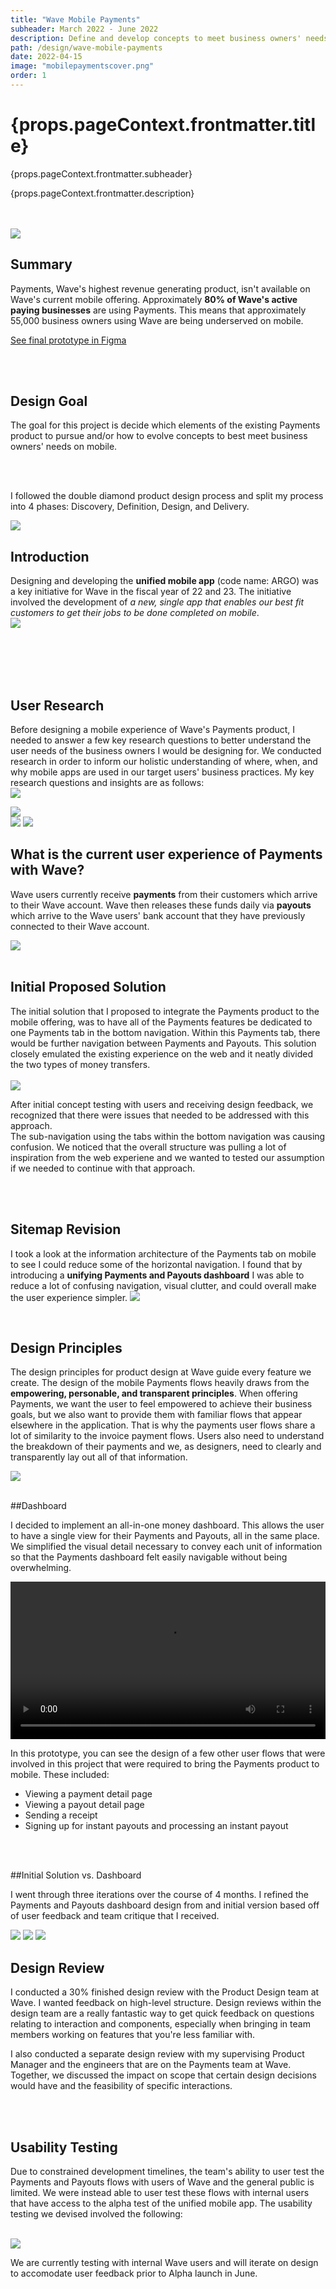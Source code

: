 ```yaml
---
title: "Wave Mobile Payments"
subheader: March 2022 - June 2022
description: Define and develop concepts to meet business owners' needs for Payments on Wave's unified mobile app.
path: /design/wave-mobile-payments
date: 2022-04-15
image: "mobilepaymentscover.png"
order: 1
---
```



<h1>{props.pageContext.frontmatter.title}</h1>
<Subheader>{props.pageContext.frontmatter.subheader}</Subheader>
<p>{props.pageContext.frontmatter.description}</p>

<br />
<br />

<Section >

<Image src="mobilepaymentscover.png" />

</Section>

<Section title="Overview">

## Summary
Payments, Wave's highest revenue generating product, isn't available on Wave's current mobile offering. Approximately **80% of Wave's active paying businesses** are using Payments. This means that approximately 55,000 business owners using Wave are being underserved on mobile.

[See final prototype in Figma](https://www.figma.com/proto/fGYJ6NVfGNQOvwJEt88rHY/Argo-Payments3?page-id=10849%3A132333&node-id=10850%3A133121&viewport=4392%2C573%2C0.23&scaling=scale-down&starting-point-node-id=10850%3A132748)<br />


<br />
<br />

## Design Goal
The goal for this project is decide which elements of the existing Payments product to pursue and/or how to evolve concepts to best meet business owners' needs on mobile. 


</Section>
<br />
<br />

<Section title="Process">


I followed the double diamond product design process and split my process into 4 phases: Discovery, Definition, Design, and Delivery. 

<Image src="mobilepaymentsprocess.png" />


## Introduction
Designing and developing the **unified mobile app** (code name: ARGO) was a key initiative for Wave in the fiscal year of 22 and 23. The initiative involved the development of *a new, single app that enables our best fit customers to get their jobs to be done completed on mobile*.
<br />
<Image src="payments-quote.png" />

<br />



</Section>

<br />
<br />
<br />

<Section title="Discovery">



## User Research
Before designing a mobile experience of Wave's Payments product, I needed to answer a few key research questions to better understand the user needs of the business owners I would be designing for. We conducted research in order to inform our holistic understanding of where, when, and why mobile apps are used in our target users' business practices. My key research questions and insights are as follows:
<br />
<Image src="researchquestion1.png" />

<Image src="insights1.png" />

<br />

<Image src="researchquestion2.png" />

<Image src="insights2.png" />

<br />

## What is the current user experience of Payments with Wave?
Wave users currently receive **payments** from their customers which arrive to their Wave account. Wave then releases these funds daily via **payouts** which arrive to the Wave users' bank account that they have previously connected to their Wave account.

<Image src="paymentdiagram.png" />

<br />
<br />



</Section>


<Section title="Define">

## Initial Proposed Solution
The initial solution that I proposed to integrate the Payments product to the mobile offering, was to have all of the Payments features be dedicated to one Payments tab in the bottom navigation. Within this Payments tab, there would be further navigation between Payments and Payouts. This solution closely emulated the existing experience on the web and it neatly divided the two types of money transfers. 
<br />
<br />
<Image src="initialsolution.png" />

After initial concept testing with users and receiving design feedback, we recognized that there were issues that needed to be addressed with this approach. 
<br />
The sub-navigation using the tabs within the bottom navigation was causing confusion. We noticed that the overall structure was pulling a lot of inspiration from the web experiene and we wanted to tested our assumption if we needed to continue with that approach.

<br />
<br />

## Sitemap Revision
I took a look at the information architecture of the Payments tab on mobile to see I could reduce some of the horizontal navigation. I found that by introducing a **unifying Payments and Payouts dashboard** I was able to reduce a lot of confusing navigation, visual clutter, and could overall make the user experience simpler. 
<Image src="sitemaprevision.png" />

<br />

## Design Principles

The design principles for product design at Wave guide every feature we create. The design of the mobile Payments flows heavily draws from the **empowering, personable, 
and transparent principles**. When offering Payments, we want the user to feel empowered to achieve their business goals, but we also want to provide them with familiar flows that appear elsewhere in the application. That is why the payments user flows share a lot of similarity to the invoice payment flows. Users also need to understand the breakdown of their payments and we, as designers, need to clearly and transparently lay out all of that information. 


<Image src="designprinciples.png" />

<br />
<br />

</Section>

<Section title="Design">

##Dashboard

I decided to implement an all-in-one money dashboard. This allows the user to have a single view for their Payments and Payouts, all in the same place. We simplified the visual detail necessary to convey each unit of information so that the Payments dashboard felt easily navigable without being overwhelming. 

<video controls="false" style="width: 100%;" autoplay loop >
    <source src={argopaymentsnew} type="video/mp4" />
</video>

<br />

In this prototype, you can see the design of a few other user flows that were involved in this project that were required to bring the Payments product to mobile. These included:
* Viewing a payment detail page
* Viewing a payout detail page
* Sending a receipt
* Signing up for instant payouts and processing an instant payout

<br />
<br />

##Initial Solution vs. Dashboard

I went through three iterations over the course of 4 months. I refined the Payments and Payouts dashboard design from and initial version based off of user feedback and team critique that I received.

<Image src="v1payments.png" />
<Image src="v2payments.png" />
<Image src="v3payments.png" />
<br />


</Section>

<Section title="Testing">

## Design Review

I conducted a 30% finished design review with the Product Design team at Wave. I wanted feedback on high-level structure. Design reviews within the design team are a really fantastic way to get quick feedback on questions relating to interaction and components, especially when bringing in team members working on features that you're less familiar with. 

I also conducted a separate design review with my supervising Product Manager and the engineers that are on the Payments team at Wave. Together, we discussed the impact on scope that certain design decisions would have and the feasibility of specific interactions. 

<br />
<br />

## Usability Testing

Due to constrained development timelines, the team's ability to user test the Payments and Payouts flows with users of Wave and the general public is limited. We were instead able to user test these flows with internal users that have access to the alpha test of the unified mobile app. The usability testing we devised involved the following:

<br />
<Image src="usabilitytesting.png" />
<br />

We are currently testing with internal Wave users and will iterate on design to accomodate user feedback prior to Alpha launch in June. 

<br />
<br />
<br />
<br />

</Section>
